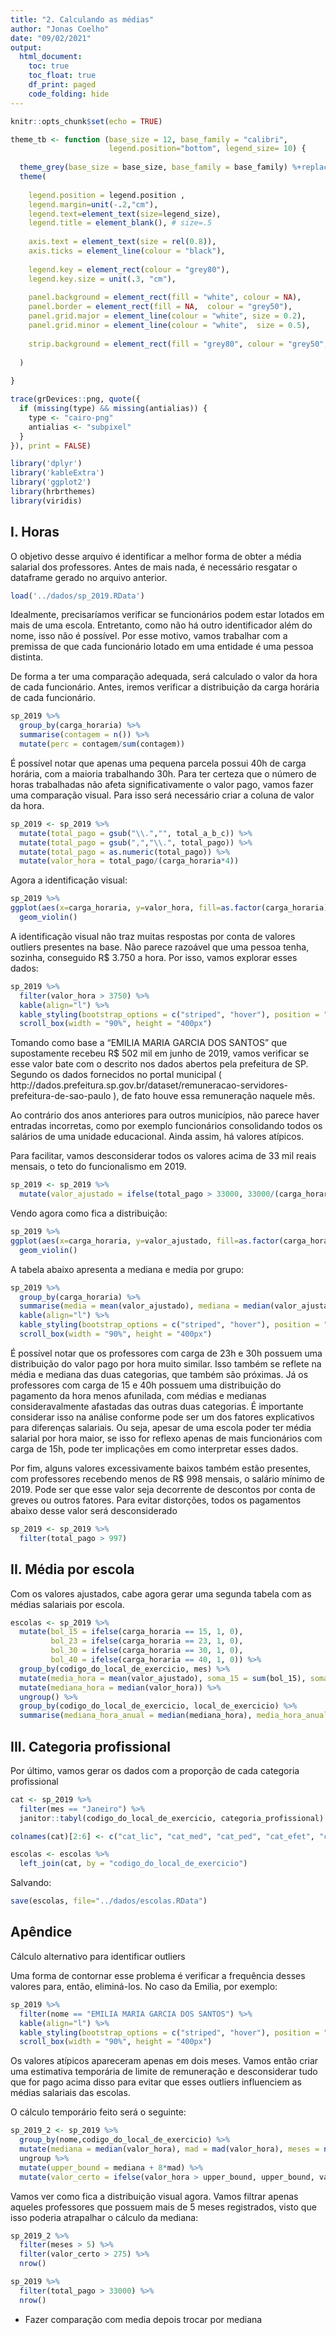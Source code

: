 ```yaml
---
title: "2. Calculando as médias"
author: "Jonas Coelho"
date: "09/02/2021"
output: 
  html_document:
    toc: true
    toc_float: true
    df_print: paged
    code_folding: hide
---
```


```r
knitr::opts_chunk$set(echo = TRUE)

theme_tb <- function (base_size = 12, base_family = "calibri",
                      legend.position="bottom", legend_size= 10) {
  
  theme_grey(base_size = base_size, base_family = base_family) %+replace% 
  theme(
    
    legend.position = legend.position , 
    legend.margin=unit(-.2,"cm"),
    legend.text=element_text(size=legend_size),
    legend.title = element_blank(), # size=.5
    
    axis.text = element_text(size = rel(0.8)),
    axis.ticks = element_line(colour = "black"), 
    
    legend.key = element_rect(colour = "grey80"), 
    legend.key.size = unit(.3, "cm"),
    
    panel.background = element_rect(fill = "white", colour = NA),
    panel.border = element_rect(fill = NA,  colour = "grey50"), 
    panel.grid.major = element_line(colour = "white", size = 0.2),
    panel.grid.minor = element_line(colour = "white",  size = 0.5), 
    
    strip.background = element_rect(fill = "grey80", colour = "grey50", size = 0.2)
    
  )
  
}

trace(grDevices::png, quote({
  if (missing(type) && missing(antialias)) {
    type <- "cairo-png"
    antialias <- "subpixel"
  }
}), print = FALSE)
```

```r
library('dplyr')
library('kableExtra')
library('ggplot2')
library(hrbrthemes)
library(viridis)
```

## I. Horas

O objetivo desse arquivo é identificar a melhor forma de obter a média salarial dos professores. Antes de mais nada, é necessário resgatar o dataframe gerado no arquivo anterior.

```r
load('../dados/sp_2019.RData')
```

Idealmente, precisaríamos verificar se funcionários podem estar lotados em mais de uma escola. Entretanto, como não há outro identificador além do nome, isso não é possível. Por esse motivo, vamos trabalhar com a premissa de que cada funcionário lotado em uma entidade é uma pessoa distinta.

De forma a ter uma comparação adequada, será calculado o valor da hora de cada funcionário. Antes, iremos verificar a distribuição da carga horária de cada funcionário.

```r
sp_2019 %>%
  group_by(carga_horaria) %>%
  summarise(contagem = n()) %>%
  mutate(perc = contagem/sum(contagem))
```
É possível notar que apenas uma pequena parcela possui 40h de carga horária, com a maioria trabalhando 30h. Para ter certeza que o número de horas trabalhadas não afeta significativamente o valor pago, vamos fazer uma comparação visual. Para isso será necessário criar a coluna de valor da hora.

```r
sp_2019 <- sp_2019 %>%
  mutate(total_pago = gsub("\\.","", total_a_b_c)) %>%
  mutate(total_pago = gsub(",","\\.", total_pago)) %>%
  mutate(total_pago = as.numeric(total_pago)) %>%
  mutate(valor_hora = total_pago/(carga_horaria*4))
```

Agora a identificação visual:

```r
sp_2019 %>%
ggplot(aes(x=carga_horaria, y=valor_hora, fill=as.factor(carga_horaria))) + 
  geom_violin()
```
A identificação visual não traz muitas respostas por conta de valores outliers presentes na base. Não parece razoável que uma pessoa tenha, sozinha, conseguido R$ 3.750 a hora. Por isso, vamos explorar esses dados:

```r
sp_2019 %>%
  filter(valor_hora > 3750) %>%
  kable(align="l") %>%
  kable_styling(bootstrap_options = c("striped", "hover"), position = "center") %>%
  scroll_box(width = "90%", height = "400px") 
```
Tomando como base a "EMILIA MARIA GARCIA DOS SANTOS" que supostamente recebeu R$ 502 mil em junho de 2019, vamos verificar se esse valor bate com o descrito nos dados abertos pela prefeitura de SP. Segundo os dados fornecidos no portal municipal ( http://dados.prefeitura.sp.gov.br/dataset/remuneracao-servidores-prefeitura-de-sao-paulo ), de fato houve essa remuneração naquele mês.

Ao contrário dos anos anteriores para outros municípios, não parece haver entradas incorretas, como por exemplo funcionários consolidando todos os salários de uma unidade educacional. Ainda assim, há valores atípicos.


Para facilitar, vamos desconsiderar todos os valores acima de 33 mil reais mensais, o teto do funcionalismo em 2019.

```r
sp_2019 <- sp_2019 %>%
  mutate(valor_ajustado = ifelse(total_pago > 33000, 33000/(carga_horaria*4), valor_hora))
```

Vendo agora como fica a distribuição:

```r
sp_2019 %>%
ggplot(aes(x=carga_horaria, y=valor_ajustado, fill=as.factor(carga_horaria))) + 
  geom_violin()
```

A tabela abaixo apresenta a mediana e media por grupo:

```r
sp_2019 %>%
  group_by(carga_horaria) %>%
  summarise(media = mean(valor_ajustado), mediana = median(valor_ajustado)) %>%
  kable(align="l") %>%
  kable_styling(bootstrap_options = c("striped", "hover"), position = "center") %>%
  scroll_box(width = "90%", height = "400px") 
```
É possível notar que os professores com carga de 23h e 30h possuem uma distribuição do valor pago por hora muito similar. Isso também se reflete na média e mediana das duas categorias, que também são próximas. Já os professores com carga de 15 e 40h possuem uma distribuição do pagamento da hora menos afunilada, com médias e medianas consideravalmente afastadas das outras duas categorias. É importante considerar isso na análise conforme pode ser um dos fatores explicativos para diferenças salariais. Ou seja, apesar de uma escola poder ter média salarial por hora maior, se isso for reflexo apenas de mais funcionários com carga de 15h, pode ter implicações em como interpretar esses dados.

Por fim, alguns valores excessivamente baixos também estão presentes, com professores recebendo menos de R$ 998 mensais, o salário mínimo de 2019. Pode ser que esse valor seja decorrente de descontos por conta de greves ou outros fatores. Para evitar distorções, todos os pagamentos abaixo desse valor será desconsiderado

```r
sp_2019 <- sp_2019 %>%
  filter(total_pago > 997)
```


## II. Média por escola

Com os valores ajustados, cabe agora gerar uma segunda tabela com as médias salariais por escola.

```r
escolas <- sp_2019 %>%
  mutate(bol_15 = ifelse(carga_horaria == 15, 1, 0),
         bol_23 = ifelse(carga_horaria == 23, 1, 0),
         bol_30 = ifelse(carga_horaria == 30, 1, 0),
         bol_40 = ifelse(carga_horaria == 40, 1, 0)) %>%
  group_by(codigo_do_local_de_exercicio, mes) %>%
  mutate(media_hora = mean(valor_ajustado), soma_15 = sum(bol_15), soma_23 = sum(bol_23), soma_30 = sum(bol_30), soma_40 = sum(bol_40)) %>%
  mutate(mediana_hora = median(valor_hora)) %>%
  ungroup() %>%
  group_by(codigo_do_local_de_exercicio, local_de_exercicio) %>%
  summarise(mediana_hora_anual = median(mediana_hora), media_hora_anual = mean(media_hora), media_15 = mean(soma_15), media_23 = mean(soma_23), media_30 = mean(soma_30), media_40 = mean(soma_40))
```

## III. Categoria profissional

Por último, vamos gerar os dados com a proporção de cada categoria profissional

```r
cat <- sp_2019 %>%
  filter(mes == "Janeiro") %>%
  janitor::tabyl(codigo_do_local_de_exercicio, categoria_profissional)

colnames(cat)[2:6] <- c("cat_lic", "cat_med", "cat_ped", "cat_efet", "cat_nao")

escolas <- escolas %>%
  left_join(cat, by = "codigo_do_local_de_exercicio")
```


Salvando:

```r
save(escolas, file="../dados/escolas.RData")
```


## Apêndice

Cálculo alternativo para identificar outliers

Uma forma de contornar esse problema é verificar a frequência desses valores para, então, eliminá-los. No caso da Emilia, por exemplo:

```r
sp_2019 %>%
  filter(nome == "EMILIA MARIA GARCIA DOS SANTOS") %>%
  kable(align="l") %>%
  kable_styling(bootstrap_options = c("striped", "hover"), position = "center") %>%
  scroll_box(width = "90%", height = "400px") 
```


Os valores atípicos apareceram apenas em dois meses. Vamos então criar uma estimativa temporária de limite de remuneração e desconsiderar tudo que for pago acima disso para evitar que esses outliers influenciem as médias salariais das escolas.

O cálculo temporário feito será o seguinte:

```r
sp_2019_2 <- sp_2019 %>%
  group_by(nome,codigo_do_local_de_exercicio) %>%
  mutate(mediana = median(valor_hora), mad = mad(valor_hora), meses = n()) %>%
  ungroup %>%
  mutate(upper_bound = mediana + 8*mad) %>%
  mutate(valor_certo = ifelse(valor_hora > upper_bound, upper_bound, valor_hora))
```


Vamos ver como fica a distribuição visual agora. Vamos filtrar apenas aqueles professores que possuem mais de 5 meses registrados, visto que isso poderia atrapalhar o cálculo da mediana:

```r
sp_2019_2 %>%
  filter(meses > 5) %>%
  filter(valor_certo > 275) %>%
  nrow()
```

```r
sp_2019 %>%
  filter(total_pago > 33000) %>%
  nrow()
```


- Fazer comparação com media depois trocar por mediana
